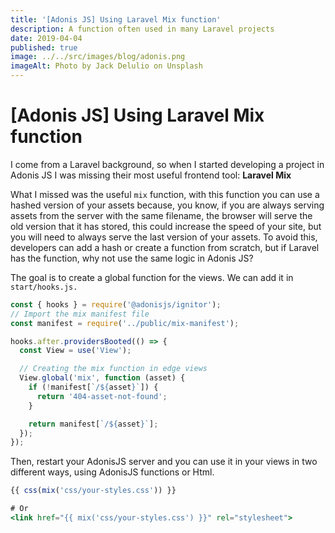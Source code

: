 ```yaml
---
title: '[Adonis JS] Using Laravel Mix function'
description: A function often used in many Laravel projects
date: 2019-04-04
published: true
image: ../../src/images/blog/adonis.png
imageAlt: Photo by Jack Delulio on Unsplash
---
```


# [Adonis JS] Using Laravel Mix function

I come from a Laravel background, so when I started developing a project in Adonis JS I was missing their most useful frontend tool: **Laravel Mix**

What I missed was the useful `mix` function, with this function you can use a hashed version of your assets because, you know, if you are always serving assets from the server with the same filename, the browser will serve the old version that it has stored, this could increase the speed of your site, but you will need to always serve the last version of your assets. To avoid this, developers can add a hash or create a function from scratch, but if Laravel has the function, why not use the same logic in Adonis JS?

The goal is to create a global function for the views. We can add it in `start/hooks.js.`

```js
const { hooks } = require('@adonisjs/ignitor');
// Import the mix manifest file
const manifest = require('../public/mix-manifest');

hooks.after.providersBooted(() => {
  const View = use('View');

  // Creating the mix function in edge views
  View.global('mix', function (asset) {
    if (!manifest[`/${asset}`]) {
      return '404-asset-not-found';
    }

    return manifest[`/${asset}`];
  });
});
```

Then, restart your AdonisJS server and you can use it in your views in two different ways, using AdonisJS functions or Html.

```jsx
{{ css(mix('css/your-styles.css')) }}

# Or
<link href="{{ mix('css/your-styles.css') }}" rel="stylesheet">
```

